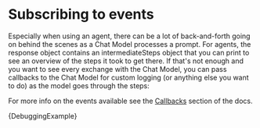 # Subscribing to events


Especially when using an agent, there can be a lot of back-and-forth going on behind the scenes as a Chat Model processes a prompt. For agents, the response object contains an intermediateSteps object that you can print to see an overview of the steps it took to get there. If that's not enough and you want to see every exchange with the Chat Model, you can pass callbacks to the Chat Model for custom logging (or anything else you want to do) as the model goes through the steps:

For more info on the events available see the [Callbacks](/docs/modules/callbacks) section of the docs.

<CodeBlock language="typescript">{DebuggingExample}</CodeBlock>

